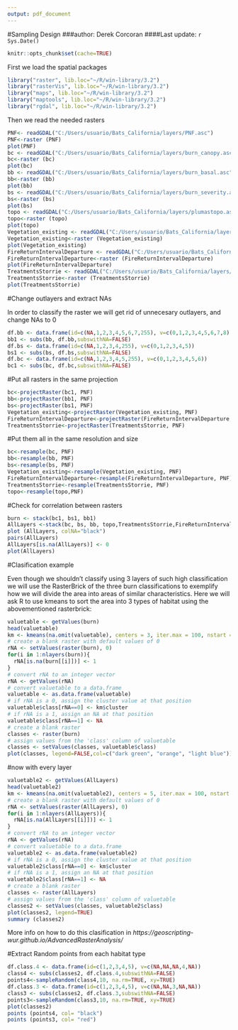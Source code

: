 ```yaml
---
output: pdf_document
---
```


#Sampling Design
###author: Derek Corcoran
####Last update: `r Sys.Date() `
```r
knitr::opts_chunk$set(cache=TRUE)
```

First we load the spatial packages

```r
library("raster", lib.loc="~/R/win-library/3.2")
library("rasterVis", lib.loc="~/R/win-library/3.2")
library("maps", lib.loc="~/R/win-library/3.2")
library("maptools", lib.loc="~/R/win-library/3.2")
library("rgdal", lib.loc="~/R/win-library/3.2")
```
Then we read the needed rasters

```r
PNF<- readGDAL("C:/Users/usuario/Bats_California/layers/PNF.asc")
PNF<-raster (PNF)
plot(PNF)
bc <- readGDAL("C:/Users/usuario/Bats_California/layers/burn_canopy.asc")
bc<-raster (bc)
plot(bc)
bb <- readGDAL("C:/Users/usuario/Bats_California/layers/burn_basal.asc")
bb<-raster (bb)
plot(bb)
bs <- readGDAL("C:/Users/usuario/Bats_California/layers/burn_severity.asc")
bs<-raster (bs)
plot(bs)
topo <- readGDAL("C:/Users/usuario/Bats_California/layers/plumastopo.asc")
topo<-raster (topo)
plot(topo)
Vegetation_existing <- readGDAL("C:/Users/usuario/Bats_California/layers/Vegetation_existing.asc")
Vegetation_existing<-raster (Vegetation_existing)
plot(Vegetation_existing)
FireReturnIntervalDeparture <- readGDAL("C:/Users/usuario/Bats_California/layers/FireReturnIntervalDeparture.asc")
FireReturnIntervalDeparture<-raster (FireReturnIntervalDeparture)
plot(FireReturnIntervalDeparture)
TreatmentsStorrie <- readGDAL("C:/Users/usuario/Bats_California/layers/TreatmentsStorrie.asc")
TreatmentsStorrie<-raster (TreatmentsStorrie)
plot(TreatmentsStorrie)
```

#Change outlayers and extract NAs 

In order to classify the raster we will get rid of unnecesary outlayers, and change NAs to 0

```r
df.bb <- data.frame(id=c(NA,1,2,3,4,5,6,7,255), v=c(0,1,2,3,4,5,6,7,8))
bb1 <- subs(bb, df.bb,subswithNA=FALSE)
df.bs <- data.frame(id=c(NA,1,2,3,4,255), v=c(0,1,2,3,4,5))
bs1 <- subs(bs, df.bs,subswithNA=FALSE)
df.bc <- data.frame(id=c(NA,1,2,3,4,5,255), v=c(0,1,2,3,4,5,6))
bc1 <- subs(bc, df.bc,subswithNA=FALSE)
```

#Put all rasters in the same projection

```r
bc<-projectRaster(bc1, PNF)
bb<-projectRaster(bb1, PNF)
bs<-projectRaster(bs1, PNF)
Vegetation_existing<-projectRaster(Vegetation_existing, PNF)
FireReturnIntervalDeparture<-projectRaster(FireReturnIntervalDeparture, PNF)
TreatmentsStorrie<-projectRaster(TreatmentsStorrie, PNF)

```
#Put them all in the same resolution and size

```r
bc<-resample(bc, PNF)
bb<-resample(bb, PNF)
bs<-resample(bs, PNF)
Vegetation_existing<-resample(Vegetation_existing, PNF)
FireReturnIntervalDeparture<-resample(FireReturnIntervalDeparture, PNF)
TreatmentsStorrie<-resample(TreatmentsStorrie, PNF)
topo<-resample(topo,PNF)
```

#Check for correlation between rasters

```r
burn <- stack(bc1, bs1, bb1)
AllLayers <-stack(bc, bs, bb, topo,TreatmentsStorrie,FireReturnIntervalDeparture, Vegetation_existing)
plot (AllLayers, colNA="black")
pairs(AllLayers)
AllLayers[is.na(AllLayers)] <- 0
plot(AllLayers)
```

#Clasification example

Even though we shouldn't classify using 3 layers of such high classification we will use the RasterBrick of the three burn classifications to exemplify how we will divide the area into areas of similar characteristics.
Here we will ask R to use kmeans to sort the area into 3 types of habitat using the abovementioned rasterbrick:

```r
valuetable <- getValues(burn)
head(valuetable)
km <- kmeans(na.omit(valuetable), centers = 3, iter.max = 100, nstart = 10)
# create a blank raster with default values of 0
rNA <- setValues(raster(burn), 0)
for(i in 1:nlayers(burn)){
  rNA[is.na(burn[[i]])] <- 1
}
# convert rNA to an integer vector
rNA <- getValues(rNA)
# convert valuetable to a data.frame
valuetable <- as.data.frame(valuetable)
# if rNA is a 0, assign the cluster value at that position
valuetable$class[rNA==0] <- km$cluster
# if rNA is a 1, assign an NA at that position
valuetable$class[rNA==1] <- NA
# create a blank raster
classes <- raster(burn)
# assign values from the 'class' column of valuetable
classes <- setValues(classes, valuetable$class)
plot(classes, legend=FALSE,col=c("dark green", "orange", "light blue"))
```

#now with every layer

```r
valuetable2 <- getValues(AllLayers)
head(valuetable2)
km <- kmeans(na.omit(valuetable2), centers = 5, iter.max = 100, nstart = 10)
# create a blank raster with default values of 0
rNA <- setValues(raster(AllLayers), 0)
for(i in 1:nlayers(AllLayers)){
  rNA[is.na(AllLayers[[i]])] <- 1
}
# convert rNA to an integer vector
rNA <- getValues(rNA)
# convert valuetable to a data.frame
valuetable2 <- as.data.frame(valuetable2)
# if rNA is a 0, assign the cluster value at that position
valuetable2$class[rNA==0] <- km$cluster
# if rNA is a 1, assign an NA at that position
valuetable2$class[rNA==1] <- NA
# create a blank raster
classes <- raster(AllLayers)
# assign values from the 'class' column of valuetable
classes2 <- setValues(classes, valuetable2$class)
plot(classes2, legend=TRUE)
summary (classes2)
```

More info on how to do this clasification in *https://geoscripting-wur.github.io/AdvancedRasterAnalysis/*

#Extract Random points from each habitat type

```r
df.class.4 <- data.frame(id=c(1,2,3,4,5), v=c(NA,NA,NA,4,NA))
class4 <- subs(classes2, df.class.4,subswithNA=FALSE)
points4<-sampleRandom(class4,10, na.rm=TRUE, xy=TRUE)
df.class.3 <- data.frame(id=c(1,2,3,4,5), v=c(NA,NA,3,NA,NA))
class3 <- subs(classes2, df.class.3,subswithNA=FALSE)
points3<-sampleRandom(class3,10, na.rm=TRUE, xy=TRUE)
plot(classes2)
points (points4, col= "black")
points (points3, col= "red")
```
